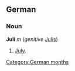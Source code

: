==German==
===Noun===
'''Juli''' ''m'' (''genitive'' [[Julis]])
# [[July]].
[[Category:German months]]
